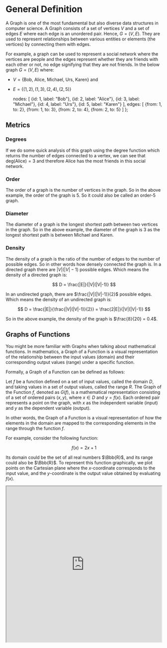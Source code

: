 
# General Definition

A Graph is one of the most fundamental but also diverse data structures in computer science. A Graph consists of a set
of vertices $V$ and a set of edges $E$ where each edge is an unordered pair. Hence, $G=(V,E)$. They are used to
represent relationships between various entities or elements (the vertices) by connecting them with edges.

For example, a graph can be used to represent a social network where the vertices are people and the edges represent
whether they are friends with each other or not, no edge signifying that they are not friends. In the below graph
$G=(V,E)$ where:

- $V=\{\text{Bob, Alice, Michael, Urs, Karen}\}$ and
- $E=\{(1,2),(1,3),(2,4),(2,5)\}$

    nodes: [
        {id: 1, label: "Bob"},
        {id: 2, label: "Alice"},
        {id: 3, label: "Michael"},
        {id: 4, label: "Urs"},
        {id: 5, label: "Karen"}
    ],
    edges: [
        {from: 1, to: 2},
        {from: 1, to: 3},
        {from: 2, to: 4},
        {from: 2, to: 5}
    ]
};

<Graph
    graph={friendsGraph}
/>

## Metrics

### Degrees

If we do some quick analysis of this graph using the degree function which returns the number of edges connected to a
vertex, we can see that $\text{deg(Alice)}=3$ and therefore Alice has the most friends in this social network.

### Order

The order of a graph is the number of vertices in the graph. So in the above example, the order of the graph is 5. So it
could also be called an order-5 graph.

### Diameter

The diameter of a graph is the longest shortest path between two vertices in the graph. So in the above example, the
diameter of the graph is 3 as the longest shortest path is between Michael and Karen.

### Density

The density of a graph is the ratio of the number of edges to the number of possible edges. So in other words how
densely connected the graph is. In a directed graph there are $|V|(|V|-1)$ possible edges. Which means the density of
a directed graph is:

$$
D = \frac{|E|}{|V|(|V|-1)}
$$

In an undirected graph, there are $\frac{|V|(|V|-1)}{2}$ possible edges. Which means the density of an undirected graph
is:

$$
D = \frac{|E|}{\frac{|V|(|V|-1)}{2}} = \frac{2|E|}{|V|(|V|-1)}
$$

So in the above example, the density of the graph is $\frac{8}{20} = 0.4$.

## Graphs of Functions

You might be more familiar with Graphs when talking about mathematical functions. In mathematics, a Graph of a Function
is a visual representation of the relationship between the input values (domain) and their corresponding output values
(range) under a specific function.

Formally, a Graph of a Function can be defined as follows:

Let $f$ be a function defined on a set of input values, called the domain $D$, and taking values in a set of output
values, called the range $R$. The Graph of the Function $f$, denoted as $G(f)$, is a mathematical representation
consisting of a set of ordered pairs $(x, y)$, where $x \in D$ and $y = f(x)$. Each ordered pair represents a point on
the graph, with $x$ as the independent variable (input) and $y$ as the dependent variable (output).


In other words, the Graph of a Function is a visual representation of how the elements in the domain are mapped to
the corresponding elements in the range through the function $f$.

For example, consider the following function:

$$
f(x) = 2x + 1
$$

Its domain could be the set of all real numbers $\Bbb{R}$, and its range could also be $\Bbb{R}$. To represent this
function graphically, we plot points on the Cartesian plane where the $x$-coordinate corresponds to the input value,
and the $y$-coordinate is the output value obtained by evaluating $f(x)$.

<div className="flex justify-center mt-5">
    <iframe src="https://www.desmos.com/calculator/jmj44mpzfe?embed" width="500" height="500"/>
</div>

Graphs of Functions play a crucial role in analyzing and understanding the behavior of functions and studying their
overall patterns and trends.

## Types of Graphs

### Complete Graphs

A complete graph is a graph where each vertex is connected to every other vertex, very simple. In other words, a
complete graph contains all possible edges. A complete graph with $n$ vertices is denoted as $K_n$.

For example, the below graph is a complete graph with 5 vertices, $K_5$.

    nodes: [
        {id: 1, label: "1"},
        {id: 2, label: "2"},
        {id: 3, label: "3"},
        {id: 4, label: "4"},
        {id: 5, label: "5"}
    ],
    edges: [
        {from: 1, to: 2},
        {from: 1, to: 3},
        {from: 1, to: 4},
        {from: 1, to: 5},
        {from: 2, to: 3},
        {from: 2, to: 4},
        {from: 2, to: 5},
        {from: 3, to: 4},
        {from: 3, to: 5},
        {from: 4, to: 5}
    ]
};

<Graph
    graph={completeGraph}
/>

### Directed Graphs

A Directed Graph is a graph where each edge is directed from one vertex to another. In other words, the edges have a
direction. The previous graph was an example of an undirected graph as we would hope that if person A thinks of person B
as a friend then Person B feels the same way. However, in a directed graph, this is not necessarily the case.

So we can define a directed graph as $G=(V,A)$ where:

- V is again the set of vertices
- A is a set of ordered pairs of vertices, called arcs, arrows or directed edges (sometimes simply edges with the
corresponding set named E instead of A). Ordered pairs are used here because (unlike for undirected graphs) the
direction of an edge $(u,v)$ is important: $(u,v)$ is not the same edge as $(v,u)$. The first vertex is called the
tail or initial vertex and the second vertex is called the head or terminal vertex.

For example, let us imagine a directed graph where the vertices are the same as the previous example but the edges
signify if a person has liked another person's post on social media. We then get the below graph $G=(V,A)$ where:

- $V=\{\text{Bob, Alice, Michael, Urs, Karen}\}$ and
- $A=\{(1,2),(1,3),(2,4),(2,5),(5,2)\}$


    nodes: [
        {id: 1, label: "Bob"},
        {id: 2, label: "Alice"},
        {id: 3, label: "Michael"},
        {id: 4, label: "Urs"},
        {id: 5, label: "Karen"}
    ],
    edges: [
        {from: 1, to: 2},
        {from: 1, to: 3},
        {from: 2, to: 4},
        {from: 2, to: 5},
        {from: 5, to: 2}
    ]
};

<Graph
    graph={postLikedGraph}
    directed={true}
/>

When talking about degrees in a directed graph, we more often distinguish between the in-degree and out-degree of a vertex.
The in-degree of a vertex is the number of edges that are pointing to that vertex and the out-degree is the number of
edges that are pointing away from that vertex. So in the above example, the in-degree of Alice is 2 and the out-degree
is also 2.

### Weighted Graphs

A weighted graph is a graph where each edge has a weight (a number associated with it). It can be as a triple
$G = (E, V, w)$ where $w$ is a function that maps edges or directed edges to their weights. So, $w: E \rightarrow \Bbb{R}$
could be a function for a graph with real numbers as weights.

For example, in a graph where each city is a vertex and each edge is a road between two cities, the weight could
be the distance in km between them.

    nodes: [
        {id: 1, label: "London"},
        {id: 2, label: "Paris"},
        {id: 3, label: "Berlin"}
    ],
    edges: [
        {from: 1, to: 2, value: 343, label: "343", length: 200},
        {from: 1, to: 3, value: 933, label: "933", length: 400},
        {from: 2, to: 3, value: 878, label: "878", length: 300},
    ]
}

<Graph
    graph={cityGraph}
    options={
        {
            layout: {
                randomSeed: 1
            },
        }
    }
/>

### Networks vs Graphs

The only real difference between a network and a graph is the terminology. A network is a graph with a real-world context.
For example, a social network is a graph with a real-world context. A graph is a mathematical structure that represents
relationships between objects. When talking about a network we also tend to talk about nodes and links instead of
vertices and edges.

| Graphs | Networks |
|--------|----------|
| Vertices | Nodes |
| Edges | Links |

[Ressource](https://bence.ferdinandy.com/2018/05/27/whats-the-difference-between-a-graph-and-a-network/)

### Trees

A tree is a special type of graph where there is only one path between any two vertices. This means that there are no
cycles in a tree. Trees are used in many different algorithms and data structures such as binary search trees. You can
read more about trees in the [Trees](../trees/generalDefinition) section.

### Cycle/Circular Graphs

A cycle or circular graph is a graph with exactly one cycle. Where a cycle is non-empty path in which only the first and
last vertices are equal, i.e a path that starts and ends at the same vertex. You can think of it as a closed chain.

A path/trail/walk in a graph is defined as being a sequence of vertices, where consecutive vertices in the sequence are
connected by an edge.

Commonly a cycle with length $n$ is called an $n$-cycle and is denoted as $C_n$.

For example, the below graph is a circular graph as it has only one cycle with the following path:

$$
P = (a,b,c,a)
$$

    nodes: [
        {id: 1, label: "a"},
        {id: 2, label: "b"},
        {id: 3, label: "c"}
    ],
    edges: [
        {from: 1, to: 2},
        {from: 2, to: 3},
        {from: 3, to: 1},
    ]
}

<Graph
    graph={cycleGraph}
/>

To read more about cycle graphs, check out [this article](https://mathworld.wolfram.com/CycleGraph.html)

### Acyclic Graphs

An acyclic graph is a graph that is almost the opposite of a cycle graph. It is a graph that has no cycles. This means
that there is no path that starts and ends at the same vertex. A popular example of an acyclic graph is a tree.

    nodes: [
        {id: 5, label: "5", level: 0},
        {id: 2, label: "2", level: 1},
        {id: 6, label: "6", level: 1},
        {id: 1, label: "1", level: 2},
        {id: 4, label: "4", level: 2},
        {id: 8, label: "8", level: 2},
        {id: 3, label: "3", level: 3},
        {id: 7, label: "7", level: 3},
        {id: 9, label: "9", level: 3},
    ],
    edges: [
        {from: 5, to: 2},
        {from: 5, to: 6},
        {from: 2, to: 1},
        {from: 2, to: 4},
        {from: 6, to: 8},
        {from: 4, to: 3},
        {from: 8, to: 7},
        {from: 8, to: 9},
    ]
}

    layout: {
        hierarchical: {
            enabled: true,
            direction: "UD"
        },
    },
}

<Graph
    graph={acyclicGraph}
    options={acyclicOptions}
/>